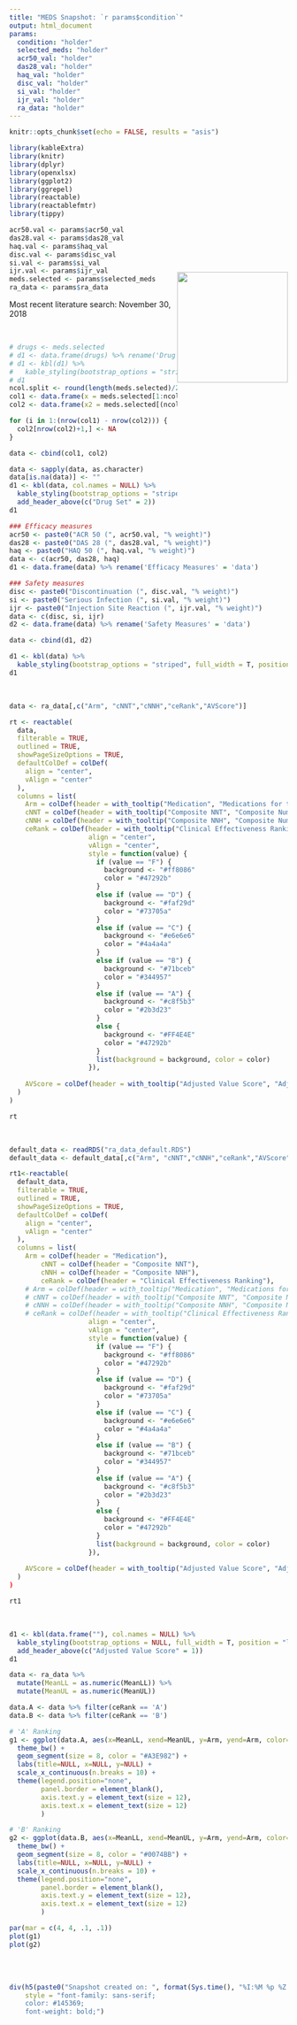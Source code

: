 ```yaml
---
title: "MEDS Snapshot: `r params$condition`"
output: html_document
params:
  condition: "holder"
  selected_meds: "holder"
  acr50_val: "holder"
  das28_val: "holder"
  haq_val: "holder"
  disc_val: "holder"
  si_val: "holder"
  ijr_val: "holder"
  ra_data: "holder"
---
```


<style>
  .flat-table {
    display: block;
    font-family: sans-serif;
    -webkit-font-smoothing: antialiased;
    font-size: 115%;
    overflow: auto;
    width: auto;
  }
  h1 {
  color: #145369;
  font-weight: bold;
  }
  table {
  width: 100%;
  margin-bottom: 0px !important;
  }
  thead {
    background-color: #0079C2;
    color: white;
    font-weight: normal;
    padding: 20px 30px;
    text-align: center;
  }
  tbody {
    background-color: rgb(255, 255, 255);
    color: rgb(111, 111, 111);
    padding: 20px 30px;
  }
</style>

```r
knitr::opts_chunk$set(echo = FALSE, results = "asis")

library(kableExtra)
library(knitr)
library(dplyr)
library(openxlsx)
library(ggplot2)
library(ggrepel)
library(reactable)
library(reactablefmtr)
library(tippy)

acr50.val <- params$acr50_val
das28.val <- params$das28_val
haq.val <- params$haq_val
disc.val <- params$disc_val
si.val <- params$si_val
ijr.val <- params$ijr_val
meds.selected <- params$selected_meds
ra_data <- params$ra_data
```

<img style="float: right; width: 200px; margin-top: -50px" src="https://www.bcbs.com/themes/custom/bcbs/img/full-logo.svg">

Most recent literature search: November 30, 2018 

\

```r
# drugs <- meds.selected
# d1 <- data.frame(drugs) %>% rename('Drug Set' = 'drugs')
# d1 <- kbl(d1) %>%
#   kable_styling(bootstrap_options = "striped", full_width = T, position = "left")
# d1
ncol.split <- round(length(meds.selected)/2, digits = 0) + 1
col1 <- data.frame(x = meds.selected[1:ncol.split])
col2 <- data.frame(x2 = meds.selected[(ncol.split+1):length(meds.selected)])

for (i in 1:(nrow(col1) - nrow(col2))) {
  col2[nrow(col2)+1,] <- NA
}

data <- cbind(col1, col2)

data <- sapply(data, as.character) 
data[is.na(data)] <- ""
d1 <- kbl(data, col.names = NULL) %>%
  kable_styling(bootstrap_options = "striped", full_width = T, position = "left") %>%
  add_header_above(c("Drug Set" = 2))
d1
```

```r

### Efficacy measures
acr50 <- paste0("ACR 50 (", acr50.val, "% weight)")
das28 <- paste0("DAS 28 (", das28.val, "% weight)")
haq <- paste0("HAQ 50 (", haq.val, "% weight)")
data <- c(acr50, das28, haq)
d1 <- data.frame(data) %>% rename('Efficacy Measures' = 'data')

### Safety measures
disc <- paste0("Discontinuation (", disc.val, "% weight)")
si <- paste0("Serious Infection (", si.val, "% weight)")
ijr <- paste0("Injection Site Reaction (", ijr.val, "% weight)")
data <- c(disc, si, ijr)
d2 <- data.frame(data) %>% rename('Safety Measures' = 'data')

data <- cbind(d1, d2)

d1 <- kbl(data) %>%
  kable_styling(bootstrap_options = "striped", full_width = T, position = "left")
d1
```

\

```r

data <- ra_data[,c("Arm", "cNNT","cNNH","ceRank","AVScore")]

rt <- reactable(
  data,
  filterable = TRUE, 
  outlined = TRUE,
  showPageSizeOptions = TRUE,
  defaultColDef = colDef(
    align = "center",
    vAlign = "center"
  ),
  columns = list(
    Arm = colDef(header = with_tooltip("Medication", "Medications for the disease/condition included in the analysis.")),
    cNNT = colDef(header = with_tooltip("Composite NNT", "Composite Numbers Needed to Treat: Weighted average of numbers needed to treat to achieve benefits outcomes.")),
    cNNH = colDef(header = with_tooltip("Composite NNH", "Composite Numbers Needed to Harm: Weighted average of numbers needed to treat to achieve harms outcomes.")),
    ceRank = colDef(header = with_tooltip("Clinical Effectiveness Ranking", "Clinical Effectiveness Ranking based on each drug's distance of composite NNT/NNH from the median composite NNT/NNH. Click on 'More Info' for the calculation methodology and examples."),
                    align = "center",
                    vAlign = "center",
                    style = function(value) {
                      if (value == "F") { 
                        background <- "#ff8086" 
                        color = "#47292b"
                      }
                      else if (value == "D") { 
                        background <- "#faf29d" 
                        color = "#73705a"
                      }
                      else if (value == "C") { 
                        background <- "#e6e6e6" 
                        color = "#4a4a4a"
                      }
                      else if (value == "B") { 
                        background <- "#71bceb" 
                        color = "#344957"
                      }
                      else if (value == "A") { 
                        background <- "#c8f5b3" 
                        color = "#2b3d23"
                      }
                      else { 
                        background <- "#FF4E4E" 
                        color = "#47292b"
                      }
                      list(background = background, color = color)
                    }),
    
    AVScore = colDef(header = with_tooltip("Adjusted Value Score", "Adjusted value score is the estimated percentage of full value after discounting the difference in benefitted vs not benefitted ratio calculated using optimum NNT and observed NNT for the drug. Adjusted value score above 100 is assigned as 100 and adjusted value score below 0 is assigned 0."))
  )
)

rt

```

\

```r

default_data <- readRDS("ra_data_default.RDS")
default_data <- default_data[,c("Arm", "cNNT","cNNH","ceRank","AVScore")]

rt1<-reactable(
  default_data,
  filterable = TRUE, 
  outlined = TRUE,
  showPageSizeOptions = TRUE,
  defaultColDef = colDef(
    align = "center",
    vAlign = "center"
  ),
  columns = list(
    Arm = colDef(header = "Medication"),
        cNNT = colDef(header = "Composite NNT"),
        cNNH = colDef(header = "Composite NNH"),
        ceRank = colDef(header = "Clinical Effectiveness Ranking"),
    # Arm = colDef(header = with_tooltip("Medication", "Medications for the disease/condition included in the analysis.")),
    # cNNT = colDef(header = with_tooltip("Composite NNT", "Composite Numbers Needed to Treat: Weighted average of numbers needed to treat to achieve benefits outcomes.")),
    # cNNH = colDef(header = with_tooltip("Composite NNH", "Composite Numbers Needed to Harm: Weighted average of numbers needed to treat to achieve harms outcomes.")),
    # ceRank = colDef(header = with_tooltip("Clinical Effectiveness Ranking", "Clinical Effectiveness Ranking based on each drug's distance of composite NNT/NNH from the median composite NNT/NNH. Click on 'More Info' for the calculation methodology and examples."),
                    align = "center",
                    vAlign = "center",
                    style = function(value) {
                      if (value == "F") { 
                        background <- "#ff8086" 
                        color = "#47292b"
                      }
                      else if (value == "D") { 
                        background <- "#faf29d" 
                        color = "#73705a"
                      }
                      else if (value == "C") { 
                        background <- "#e6e6e6" 
                        color = "#4a4a4a"
                      }
                      else if (value == "B") { 
                        background <- "#71bceb" 
                        color = "#344957"
                      }
                      else if (value == "A") { 
                        background <- "#c8f5b3" 
                        color = "#2b3d23"
                      }
                      else { 
                        background <- "#FF4E4E" 
                        color = "#47292b"
                      }
                      list(background = background, color = color)
                    }),
    
    AVScore = colDef(header = with_tooltip("Adjusted Value Score", "Adjusted value score is the estimated percentage of full value after discounting the difference in benefitted vs not benefitted ratio calculated using optimum NNT and observed NNT for the drug. Adjusted value score above 100 is assigned as 100 and adjusted value score below 0 is assigned 0."))
  )
)

rt1

```


\

```r

d1 <- kbl(data.frame(""), col.names = NULL) %>%
  kable_styling(bootstrap_options = NULL, full_width = T, position = "left") %>%
  add_header_above(c("Adjusted Value Score" = 1))
d1

data <- ra_data %>%
  mutate(MeanLL = as.numeric(MeanLL)) %>%
  mutate(MeanUL = as.numeric(MeanUL))

data.A <- data %>% filter(ceRank == 'A')
data.B <- data %>% filter(ceRank == 'B')

# 'A' Ranking
g1 <- ggplot(data.A, aes(x=MeanLL, xend=MeanUL, y=Arm, yend=Arm, color=ceRank)) +
  theme_bw() + 
  geom_segment(size = 8, color = "#A3E982") + 
  labs(title=NULL, x=NULL, y=NULL) +
  scale_x_continuous(n.breaks = 10) +
  theme(legend.position="none",
        panel.border = element_blank(),
        axis.text.y = element_text(size = 12),
        axis.text.x = element_text(size = 12)
        ) 

# 'B' Ranking 
g2 <- ggplot(data.B, aes(x=MeanLL, xend=MeanUL, y=Arm, yend=Arm, color=ceRank)) +
  theme_bw() + 
  geom_segment(size = 8, color = "#0074BB") + 
  labs(title=NULL, x=NULL, y=NULL) +
  scale_x_continuous(n.breaks = 10) +
  theme(legend.position="none",
        panel.border = element_blank(),
        axis.text.y = element_text(size = 12),
        axis.text.x = element_text(size = 12)
        ) 

par(mar = c(4, 4, .1, .1))
plot(g1)
plot(g2)

```

\
\

```r

div(h5(paste0("Snapshot created on: ", format(Sys.time(), "%I:%M %p %Z  %m-%d-%Y"))), 
    style = "font-family: sans-serif; 
    color: #145369;
    font-weight: bold;")

```